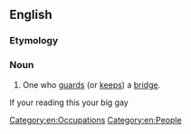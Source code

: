 ==English==

===Etymology===
{{compound|en|bridge|keeper}}

===Noun===
{{en-noun}}

# One who [[guard]]s (or [[keep]]s) a [[bridge]].
If your reading this your big gay

[[Category:en:Occupations]]
[[Category:en:People]]